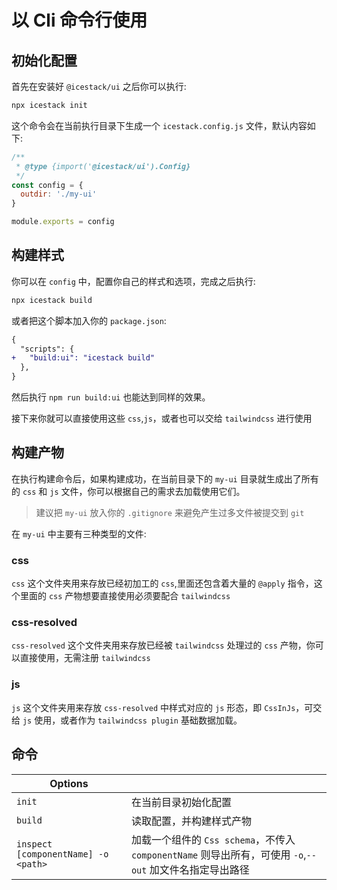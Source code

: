 # 以 Cli 命令行使用

## 初始化配置

首先在安装好 `@icestack/ui` 之后你可以执行:

```bash
npx icestack init
```

这个命令会在当前执行目录下生成一个 `icestack.config.js` 文件，默认内容如下:

```js filename="icestack.config.js"
/**
 * @type {import('@icestack/ui').Config}
 */
const config = {
  outdir: './my-ui'
}

module.exports = config
```

## 构建样式

你可以在 `config` 中，配置你自己的样式和选项，完成之后执行:

```bash
npx icestack build
```

或者把这个脚本加入你的 `package.json`:

```diff filename="package.json"
{
  "scripts": {
+   "build:ui": "icestack build"
  },
}

```

然后执行 `npm run build:ui` 也能达到同样的效果。

接下来你就可以直接使用这些 `css`,`js`，或者也可以交给 `tailwindcss` 进行使用

## 构建产物

在执行构建命令后，如果构建成功，在当前目录下的 `my-ui` 目录就生成出了所有的 `css` 和 `js` 文件，你可以根据自己的需求去加载使用它们。

> 建议把 `my-ui` 放入你的 `.gitignore` 来避免产生过多文件被提交到 `git`

在 `my-ui` 中主要有三种类型的文件:

### css

`css` 这个文件夹用来存放已经初加工的 `css`,里面还包含着大量的 `@apply` 指令，这个里面的 `css` 产物想要直接使用必须要配合 `tailwindcss`

### css-resolved

`css-resolved` 这个文件夹用来存放已经被 `tailwindcss` 处理过的 `css` 产物，你可以直接使用，无需注册 `tailwindcss`

### js

`js` 这个文件夹用来存放 `css-resolved` 中样式对应的 `js` 形态，即 `CssInJs`，可交给 `js` 使用，或者作为 `tailwindcss plugin` 基础数据加载。

## 命令

|Options||
|---|---|
|`init`|在当前目录初始化配置|
|`build`|读取配置，并构建样式产物|
|`inspect [componentName] -o <path>`|加载一个组件的 `Css schema`，不传入 `componentName` 则导出所有，可使用 `-o`,`--out` 加文件名指定导出路径 |